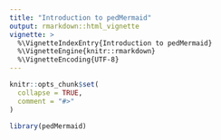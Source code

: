 ```yaml
---
title: "Introduction to pedMermaid"
output: rmarkdown::html_vignette
vignette: >
  %\VignetteIndexEntry{Introduction to pedMermaid}
  %\VignetteEngine{knitr::rmarkdown}
  %\VignetteEncoding{UTF-8}
---
```


```r
knitr::opts_chunk$set(
  collapse = TRUE,
  comment = "#>"
)
```

```r
library(pedMermaid)
```
